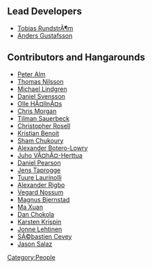 == Lead Developers ==
* [[Tobias RundstrÃ¶m]]
* [[User:Anders Gustafsson|Anders Gustafsson]]

== Contributors and Hangarounds ==
* [[Peter Alm]]
* [[Thomas Nilsson]]
* [[Michael Lindgren]]
* [[Daniel Svensson]]
* [[Olle HÃ¤llnÃ¤s]]
* [[Chris Morgan]]
* [[Tilman Sauerbeck]]
* [[Christopher Rosell]]
* [[Kristian Benoit]]
* [[Sham Chukoury]]
* [[Alexander Botero-Lowry]]
* [[Juho VÃ¤hÃ¤-Herttua]]
* [[Daniel Pearson]]
* [[Jens Taprogge]]
* [[Tuure Laurinolli]]
* [[Alexander Rigbo]]
* [[Vegard Nossum]]
* [[Magnus Bjernstad]]
* [[Ma Xuan]]
* [[Dan Chokola]]
* [[Karsten Krispin]]
* [[Jonne Lehtinen]]
* [[SÃ©bastien Cevey]]
* [[User:VxJasonxV | Jason Salaz]]

[[Category:People]]